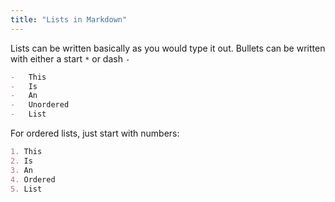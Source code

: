 ```yaml
---
title: "Lists in Markdown"
---
```


Lists can be written basically as you would type it out. Bullets can be written
with either a start `*` or dash `-`

```md
-   This
-   Is
-   An
-   Unordered
-   List
```

For ordered lists, just start with numbers:

```md
1. This
2. Is
3. An
4. Ordered
5. List
```
